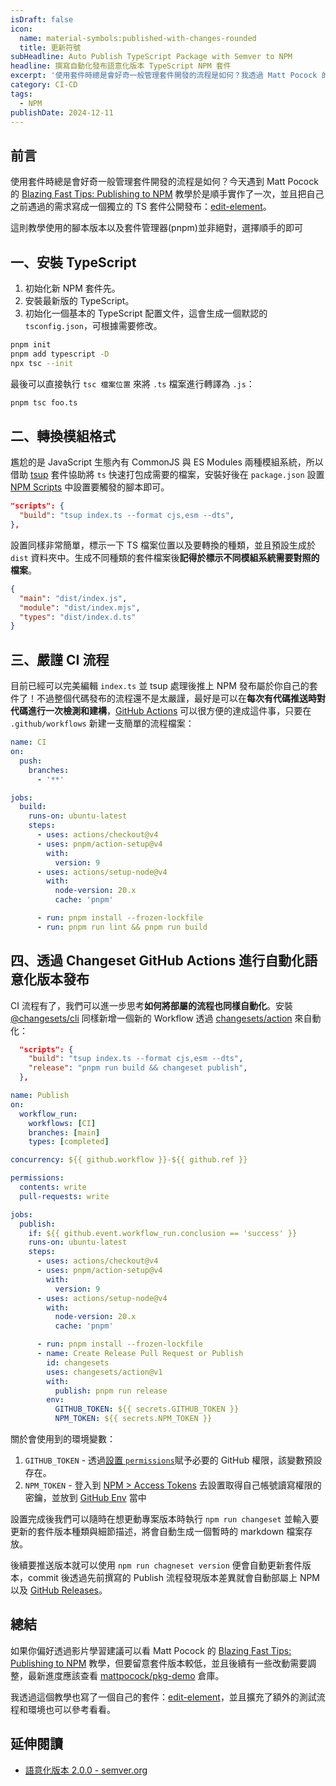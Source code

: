 ```yaml
---
isDraft: false
icon:
  name: material-symbols:published-with-changes-rounded
  title: 更新符號
subHeadline: Auto Publish TypeScript Package with Semver to NPM
headline: 撰寫自動化發布語意化版本 TypeScript NPM 套件
excerpt: '使用套件時總是會好奇一般管理套件開發的流程是如何？我透過 Matt Pocock 的 Blazing Fast Tips: Publishing to NPM 教學影片順手實作了一次，並且把自己之前遇過的需求寫成一個獨立的 TS 套件公開發布：edit-element。'
category: CI-CD
tags:
  - NPM
publishDate: 2024-12-11
---
```


## 前言

使用套件時總是會好奇一般管理套件開發的流程是如何？今天遇到 Matt Pocock 的 [Blazing Fast Tips: Publishing to NPM](https://www.youtube.com/watch?v=eh89VE3Mk5g) 教學於是順手實作了一次，並且把自己之前遇過的需求寫成一個獨立的 TS 套件公開發布：[edit-element](https://github.com/riceball-tw/edit-element)。

<Info type="info">這則教學使用的腳本版本以及套件管理器(pnpm)並非絕對，選擇順手的即可</Info>

## 一、安裝 TypeScript

1. 初始化新 NPM 套件先。
2. 安裝最新版的 TypeScript。
3. 初始化一個基本的 TypeScript 配置文件，這會生成一個默認的 `tsconfig.json`，可根據需要修改。

```bash
pnpm init
pnpm add typescript -D
npx tsc --init
```

最後可以直接執行 `tsc 檔案位置` 來將 `.ts` 檔案進行轉譯為 `.js`：

```bash
pnpm tsc foo.ts
```

## 二、轉換模組格式

尷尬的是 JavaScript 生態內有 CommonJS 與 ES Modules 兩種模組系統，所以借助 [tsup](https://github.com/egoist/tsup) 套件協助將 `ts` 快速打包成需要的檔案，安裝好後在 `package.json` 設置 [NPM Scripts](https://docs.npmjs.com/cli/v9/using-npm/scripts) 中設置要觸發的腳本即可。

```json title="package.json"
"scripts": {
  "build": "tsup index.ts --format cjs,esm --dts",
},
```

設置同樣非常簡單，標示一下 TS 檔案位置以及要轉換的種類，並且預設生成於 `dist` 資料夾中。生成不同種類的套件檔案後**記得於標示不同模組系統需要對照的檔案**。

```json title="package.json"
{
  "main": "dist/index.js",
  "module": "dist/index.mjs",
  "types": "dist/index.d.ts"
}
```

## 三、嚴謹 CI 流程

目前已經可以完美編輯 `index.ts` 並 tsup 處理後推上 NPM 發布屬於你自己的套件了！不過整個代碼發布的流程還不是太嚴謹，最好是可以在**每次有代碼推送時對代碼進行一次檢測和建構**，[GitHub Actions](https://github.com/features/actions) 可以很方便的達成這件事，只要在 `.github/workflows` 新建一支簡單的流程檔案：

```yaml title="ci.yml"
name: CI
on:
  push:
    branches:
      - '**'

jobs:
  build:
    runs-on: ubuntu-latest
    steps:
      - uses: actions/checkout@v4
      - uses: pnpm/action-setup@v4
        with:
          version: 9
      - uses: actions/setup-node@v4
        with:
          node-version: 20.x
          cache: 'pnpm'

      - run: pnpm install --frozen-lockfile
      - run: pnpm run lint && pnpm run build
```

## 四、透過 Changeset GitHub Actions 進行自動化語意化版本發布

CI 流程有了，我們可以進一步思考**如何將部屬的流程也同樣自動化**。安裝 [@changesets/cli](https://www.npmjs.com/package/@changesets/cli) 同樣新增一個新的 Workflow 透過 [changesets/action](https://github.com/changesets/action) 來自動化：

```json title="package.json"
  "scripts": {
    "build": "tsup index.ts --format cjs,esm --dts",
    "release": "pnpm run build && changeset publish",
  },
```

```yaml title="publish.yml"
name: Publish
on:
  workflow_run:
    workflows: [CI]
    branches: [main]
    types: [completed]

concurrency: ${{ github.workflow }}-${{ github.ref }}

permissions:
  contents: write
  pull-requests: write

jobs:
  publish:
    if: ${{ github.event.workflow_run.conclusion == 'success' }}
    runs-on: ubuntu-latest
    steps:
      - uses: actions/checkout@v4
      - uses: pnpm/action-setup@v4
        with:
          version: 9
      - uses: actions/setup-node@v4
        with:
          node-version: 20.x
          cache: 'pnpm'

      - run: pnpm install --frozen-lockfile
      - name: Create Release Pull Request or Publish
        id: changesets
        uses: changesets/action@v1
        with:
          publish: pnpm run release
        env:
          GITHUB_TOKEN: ${{ secrets.GITHUB_TOKEN }}
          NPM_TOKEN: ${{ secrets.NPM_TOKEN }}
```

關於會使用到的環境變數：

1. `GITHUB_TOKEN` - 透過[設置 `permissions`](https://docs.github.com/en/actions/writing-workflows/choosing-what-your-workflow-does/controlling-permissions-for-github_token)賦予必要的 GitHub 權限，該變數預設存在。
2. `NPM_TOKEN` - 登入到 [NPM > Access Tokens](https://docs.npmjs.com/creating-and-viewing-access-tokens) 去設置取得自己帳號讀寫權限的密鑰，並放到 [GitHub Env](https://docs.github.com/en/actions/writing-workflows/choosing-what-your-workflow-does/store-information-in-variables) 當中

設置完成後我們可以隨時在想更動專案版本時執行 `npm run changeset` 並輸入要更新的套件版本種類與細節描述，將會自動生成一個暫時的 markdown 檔案存放。

後續要推送版本就可以使用 `npm run chagneset version` 便會自動更新套件版本，commit 後透過先前撰寫的 Publish 流程發現版本差異就會自動部屬上 NPM 以及 [GitHub Releases](https://docs.github.com/en/repositories/releasing-projects-on-github/about-releases)。

## 總結

如果你偏好透過影片學習建議可以看 Matt Pocock 的 [Blazing Fast Tips: Publishing to NPM](https://www.youtube.com/watch?v=eh89VE3Mk5g) 教學，但要留意套件版本較低，並且後續有一些改動需要調整，最新進度應該查看 [mattpocock/pkg-demo](https://github.com/mattpocock/pkg-demo) 倉庫。

我透過這個教學也寫了一個自己的套件：[edit-element](https://github.com/riceball-tw/edit-element)，並且擴充了額外的測試流程和環境也可以參考看看。

## 延伸閱讀

- [語意化版本 2.0.0 - semver.org](https://semver.org/lang/zh-TW/)
